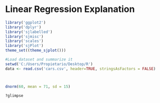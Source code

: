 # Linear Regression Explanation

```{r}
library('ggplot2')
library('dplyr')
library('sjlabelled')
library('sjmisc')
library('scales')
library('sjPlot')
theme_set((theme_sjplot()))

#Load dataset and summarize it
setwd('C:/Users/Propietario/Desktop/R')
data <- read.csv('cars.csv', header=TRUE, stringsAsFactors = FALSE)
```

```{r}

```

```{r}

```

```{r}
dnorm(60, mean = 71, sd = 15)
```

```{r}
?glimpse
```

```{r}

```

```{r}

```

```{r}

```

```{r}

```

